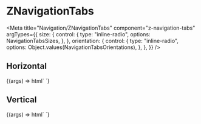 
# ZNavigationTabs

<Meta
  title="Navigation/ZNavigationTabs"
  component="z-navigation-tabs"
  argTypes={{
    size: {
      control: {
        type: "inline-radio",
        options: NavigationTabsSizes,
      },
    },
    orientation: {
      control: {
        type: "inline-radio",
        options: Object.values(NavigationTabsOrientations),
      },
    },
  }}
/>

## Horizontal

<Canvas>
  <Story
    name="z-navigation-tabs horizontal"
    args={{
      orientation: NavigationTabsOrientations.horizontal,
      size: NavigationTabsSizes.big,
    }}
    parameters={{
      controls: {
        exclude: ["orientation"]
      }
    }}
  >
    {(args) => html`
      <z-navigation-tabs
        orientation=${args.orientation}
        size=${args.size}
      >
        <z-navigation-tab icon="house" label="Home"></z-navigation-tab>
        <z-navigation-tab icon="map" label="Maps"></z-navigation-tab>
        <z-navigation-tab icon="download" label="Download" disabled></z-navigation-tab>
        <z-navigation-tab icon="user-avatar" label="Users"></z-navigation-tab>
        <z-navigation-tab icon="artist" label="Artisti"></z-navigation-tab>
        <z-navigation-tab-link
          href="https://www.google.com"
          icon="arrow-quad-north-east"
          label="External link"
          target="_blank"
          htmlTitle="Go to Google"
        ></z-navigation-tab-link>
      </z-navigation-tabs>
    `}
  </Story>
</Canvas>

## Vertical

<Canvas>
  <Story
    name="z-navigation-tabs vertical"
    args={{
      orientation: NavigationTabsOrientations.vertical,
      size: NavigationTabsSizes.big,
    }}
    parameters={{
      controls: {
        exclude: ["orientation", "size"],
      },
    }}
  >
    {(args) => html`
      <z-navigation-tabs orientation=${args.orientation}>
        <z-navigation-tab icon="house" label="Home"></z-navigation-tab>
        <z-navigation-tab icon="map" label="Maps"></z-navigation-tab>
        <z-navigation-tab icon="download" label="Download" disabled></z-navigation-tab>
        <z-navigation-tab icon="user-avatar" label="Users"></z-navigation-tab>
        <z-navigation-tab icon="artist" label="Artisti"></z-navigation-tab>
        <z-navigation-tab-link
          href="https://www.google.com"
          icon="arrow-quad-north-east"
          label="External link"
          target="_blank"
          htmlTitle="Go to Google"
        ></z-navigation-tab-link>
      </z-navigation-tabs>
    `}
  </Story>
</Canvas>

<ArgsTable of="z-navigation-tabs" />
